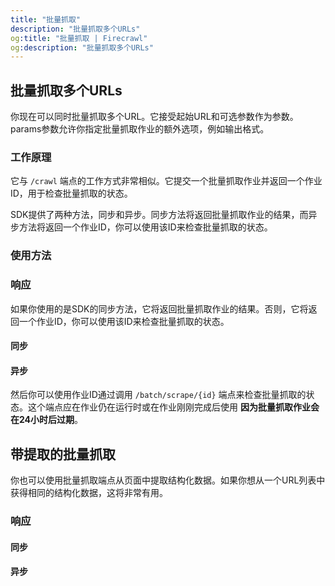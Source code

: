 ```yaml
---
title: "批量抓取"
description: "批量抓取多个URLs"
og:title: "批量抓取 | Firecrawl"
og:description: "批量抓取多个URLs"
---
```



## 批量抓取多个URLs

你现在可以同时批量抓取多个URL。它接受起始URL和可选参数作为参数。params参数允许你指定批量抓取作业的额外选项，例如输出格式。

### 工作原理

它与 `/crawl` 端点的工作方式非常相似。它提交一个批量抓取作业并返回一个作业ID，用于检查批量抓取的状态。

SDK提供了两种方法，同步和异步。同步方法将返回批量抓取作业的结果，而异步方法将返回一个作业ID，你可以使用该ID来检查批量抓取的状态。

### 使用方法

<CodeGroup>

<BatchScrapePython />
<BatchScrapeNode />
<BatchScrapeCURL />

</CodeGroup>

### 响应

如果你使用的是SDK的同步方法，它将返回批量抓取作业的结果。否则，它将返回一个作业ID，你可以使用该ID来检查批量抓取的状态。

#### 同步

<BatchScrapeOutput />

#### 异步

然后你可以使用作业ID通过调用 `/batch/scrape/{id}` 端点来检查批量抓取的状态。这个端点应在作业仍在运行时或在作业刚刚完成后使用 **因为批量抓取作业会在24小时后过期**。

<BatchScrapeAsyncOutput />

## 带提取的批量抓取

你也可以使用批量抓取端点从页面中提取结构化数据。如果你想从一个URL列表中获得相同的结构化数据，这将非常有用。

<CodeGroup>

<BatchScrapeExtractPython />
<BatchScrapeExtractNode />
<BatchScrapeExtractCURL />

</CodeGroup>

### 响应
#### 同步

<BatchScrapeExtractOutput />


#### 异步

<BatchScrapeExtractAsyncOutput />